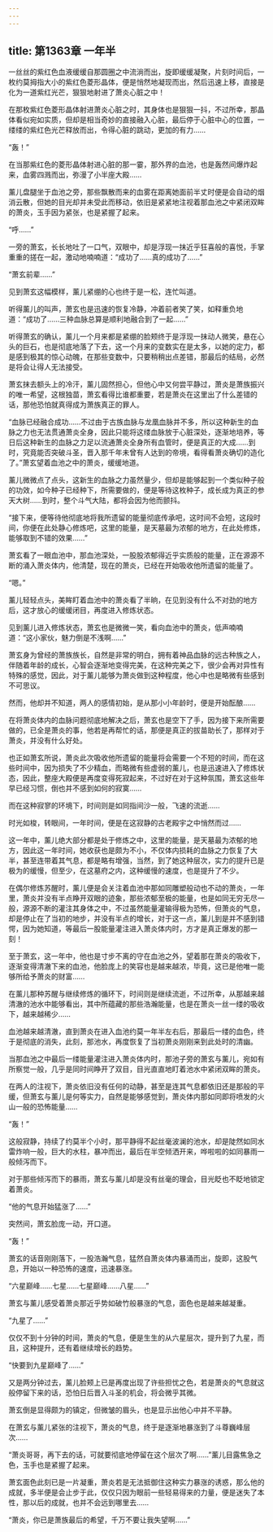 ```yaml
---
---
---
```

title: 第1363章 一年半
---



一丝丝的紫红色血液缓缓自那圆圈之中流淌而出，旋即缓缓凝聚，片刻时间后，一枚约莫拇指大小的紫红色菱形晶体，便是悄然地凝现而出，然后迅速上移，直接是化为一道紫红光芒，狠狠地射进了萧炎心脏之中！

在那枚紫红色菱形晶体射进萧炎心脏之时，其身体也是狠狠一抖，不过所幸，那晶体看似宛如实质，但却是相当奇妙的直接融入心脏，最后停于心脏中心的位置，一缕缕的紫红色光芒释放而出，令得心脏的跳动，更加的有力……

“轰！”

在当那紫红色的菱形晶体射进心脏的那一霎，那外界的血池，也是轰然间爆炸起来，血雾四溅而出，弥漫了小半座大殿……

薰儿盘腿坐于血池之旁，那些飘散而来的血雾在距离她面前半丈时便是会自动的烟消云散，但她的目光却并未受此而移动，依旧是紧紧地注视着那血池之中紧闭双眸的萧炎，玉手因为紧张，也是紧握了起来。

“呼……”

一旁的萧玄，长长地吐了一口气，双眼中，却是浮现一抹近乎狂喜般的喜悦，手掌重重的搓在一起，激动地喃喃道：“成功了……真的成功了……”

“萧玄前辈……”

见到萧玄这幅模样，薰儿紧绷的心也终于是一松，连忙叫道。

听得薰儿的叫声，萧玄也是迅速的恢复冷静，冲着前者笑了笑，如释重负地道：“成功了……三种血脉总算是顺利地融合到了一起……”

听得萧玄的确认，薰儿一个月来都是紧绷的脸颊终于是浮现一抹动人微笑，悬在心头的巨石，也是彻底地落了下去，这一个月来的变数实在是太多，以她的定力，都是感到极其的惊心动魄，在那些变数中，只要稍稍出点差错，那最后的结局，必然是将会让得人无法接受。

萧玄抹去额头上的冷汗，薰儿固然担心，但他心中又何尝平静过，萧炎是萧族振兴的唯一希望，这根独苗，萧玄看得比谁都重要，若是萧炎在这里出了什么差错的话，那他恐怕就真得成为萧族真正的罪人。

“血脉已经融合成功……不过由于古族血脉与龙凰血脉并不多，所以这种新生的血脉之力也无法贯通萧炎全身，因此只能将这缕血脉放于心脏深处，逐渐地培养，等日后这种新生的血脉之力足以流通萧炎全身所有血管时，便是真正的大成……到时，究竟能否突破斗圣，晋入那千年未曾有人达到的帝境，看得看萧炎确切的造化了。”萧玄望着血池之中的萧炎，缓缓地道。

薰儿微微点了点头，这新生的血脉之力虽然量少，但却是能够起到一个类似种子般的功效，如今种子已经种下，所需要做的，便是等待这枚种子，成长成为真正的参天大树……到时，整个斗气大陆，都将会因为他而颤抖。

“接下来，便等待他彻底地将我所遗留的能量彻底传承吧，这时间不会短，这段时间，你便在此处静心修炼吧，这里的能量，是天墓最为浓郁的地方，在此处修炼，能够取到不错的效果……”

萧玄看了一眼血池中，那血池深处，一股股浓郁得近乎实质般的能量，正在源源不断的涌入萧炎体内，他清楚，现在的萧炎，已经在开始吸收他所遗留的能量了。

“嗯。”

薰儿轻轻点头，美眸盯着血池中的萧炎看了半晌，在见到没有什么不对劲的地方后，这才放心的缓缓闭目，再度进入修炼状态。

见到薰儿进入修炼状态，萧玄也是微微一笑，看向血池中的萧炎，低声喃喃道：“这小家伙，魅力倒是不浅啊……”

萧玄身为曾经的萧族族长，自然是非常的明白，拥有着神品血脉的远古种族之人，伴随着年龄的成长，心智会逐渐地变得完美，在这种完美之下，很少会再对异性有特殊的感觉，因此，对于薰儿能够为萧炎做到这种程度，他心中也是略微有些感到不可思议。

然而，他却并不知道，两人的感情初始，是从那小小年龄时，便是开始酝酿……

在将萧炎体内的血脉问题彻底地解决之后，萧玄也是空下了手，因为接下来所需要做的，已全是萧炎的事，他若是再帮忙的话，那便是真正的拔苗助长了，那样对于萧炎，并没有什么好处。

也正如萧玄所说，萧炎此次吸收他所遗留的能量将会需要一个不短的时间，而在这些时间中，因为损失了不少精血，而略微有些虚弱的薰儿，也是迅速进入了修炼状态，因此，整座大殿便是再度变得死寂起来，不过好在对于这种氛围，萧玄这些年早已经习惯，倒也并不感到如何的寂寞……

而在这种寂寥的环境下，时间则是如同指间沙一般，飞速的流逝……

时光如梭，转眼间，一年时间，便是在这寂静的古老殿宇之中悄然而过……

这一年中，薰儿绝大部分都是处于修炼之中，这里的能量，是天墓最为浓郁的地方，因此这一年时间，她收获也是颇为不小，不仅体内损耗的血脉之力恢复了大半，甚至连带着其气息，都是略有增强，当然，到了她这种层次，实力的提升已是极为的缓慢，但至少，在这墓府之内，这种缓慢的速度，也是提升了不少。

在偶尔修炼苏醒时，薰儿便是会关注着血池中那如同雕塑般动也不动的萧炎，一年里，萧炎并没有半点睁开双眼的迹象，那些浓郁至极的能量，也是如同无穷无尽一般，源源不断的灌注其身体之中，不过虽然能量灌输得极为恐怖，但萧炎的气息，却是停止在了当初的地步，并没有半点的增长，对于这一点，薰儿到是并不感到错愕，因为她知道，等最后一股能量灌注进入萧炎体内时，方才是真正爆发的那一刻！

至于萧玄，这一年中，他也是寸步不离的守在血池之外，望着那在萧炎的吸收下，逐渐变得清澈下来的血池，他脸庞上的笑容也是越来越浓，毕竟，这已是他唯一能够所给予萧炎的财富……

在薰儿那种苏醒与继续修炼的循环下，时间则是继续流逝，不过所幸，从那越来越清澈的池水中能够看出，其中所蕴藏的那些浩瀚能量，也是在萧炎一丝一缕的吸收下，越来越稀少……

血池越来越清澈，直到萧炎在进入血池约莫一年半左右后，那最后一缕的血色，终于是彻底的消失，此刻，那池水，再度恢复了当初萧炎刚刚来到此处时的清幽。

当那血池之中最后一缕能量灌注进入萧炎体内时，那池子旁的萧玄与薰儿，宛如有所察觉一般，几乎是同时间睁开了双目，目光直直地盯着池水中紧闭双眸的萧炎。

在两人的注视下，萧炎依旧没有任何的动静，甚至是连其气息都依旧还是那般的平缓，但萧玄与薰儿是何等实力，自然是能够感觉到，萧炎体内那如同即将喷发的火山一般的恐怖能量……

“轰！”

这般寂静，持续了约莫半个小时，那平静得不起丝毫波澜的池水，却是陡然如同水雷炸响一般，巨大的水柱，暴冲而出，最后在半空倾洒开来，哗啦啦的如同暴雨一般倾泻而下。

对于那些倾泻而下的暴雨，萧玄与薰儿却是没有丝毫的理会，目光眨也不眨地锁定着萧炎。

“他的气息开始猛涨了……”

突然间，萧玄脸庞一动，开口道。

“轰！”

萧玄的话音刚刚落下，一股浩瀚气息，猛然自萧炎体内暴涌而出，旋即，这股气息，开始以一种恐怖的速度，迅速暴涨。

“六星巅峰……七星……七星巅峰……八星……”

萧玄与薰儿感受着萧炎那近乎势如破竹般暴涨的气息，面色也是越来越凝重。

“九星了……”

仅仅不到十分钟的时间，萧炎的气息，便是生生的从六星层次，提升到了九星，而且，这种提升，还有着继续增长的趋势。

“快要到九星巅峰了……”

又是两分钟过去，薰儿脸颊上已是再度出现了许些担忧之色，若是萧炎的气息就这般停留下来的话，恐怕日后晋入斗圣的机会，将会微乎其微。

萧玄倒是显得颇为的镇定，但微皱的眉头，也是显示出他心中并不平静。

在萧玄与薰儿紧张的注视下，萧炎的气息，终于是逐渐地暴涨到了斗尊巍峰层次……

“萧炎哥哥，再下去的话，可就要彻底地停留在这个层次了啊……”薰儿目露焦急之色，玉手也是紧握了起来。

萧玄面色此刻已是一片凝重，萧炎若是无法抵御住这种实力暴涨的诱惑，那么他的成就，多半便是会止步于此，仅仅只因为眼前一些轻易得来的力量，便是迷失了本性，那以后的成就，也并不会远到哪里去……

“萧炎，你已是萧族最后的希望，千万不要让我失望啊……”